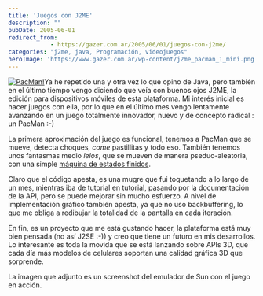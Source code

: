 ```yaml
---
title: 'Juegos con J2ME'
description: ""
pubDate: 2005-06-01
redirect_from: 
            - https://gazer.com.ar/2005/06/01/juegos-con-j2me/
categories: "j2me, java, Programación, videojuegos"
heroImage: 'https://www.gazer.com.ar/wp-content/j2me_pacman_1_mini.png'
---
```

[![PacMan!](https://www.gazer.com.ar/wp-content/j2me_pacman_1_mini.png)](https://www.gazer.com.ar/wp-content/j2me_pacman_1.png)Ya he repetido una y otra vez lo que opino de Java, pero también en el último tiempo vengo diciendo que veía con buenos ojos J2ME, la edición para dispositivos móviles de esta plataforma. Mi interés inicial es hacer juegos con ella, por lo que en el último mes vengo lentamente avanzando en un juego totalmente innovador, nuevo y de concepto radical : un PacMan :-)

La primera aproximación del juego es funcional, tenemos a PacMan que se mueve, detecta choques, _come_ pastillitas y todo eso. También tenemos unos fantasmas medio _lelos_, que se mueven de manera pseduo-aleatoria, con una simple [máquina de estados finidos](http://es.wikipedia.org/wiki/Aut%C3%B3mata_finito).

Claro que el código apesta, es una mugre que fui toquetando a lo largo de un mes, mientras iba de tutorial en tutorial, pasando por la documentación de la API, pero se puede mejorar sin mucho esfuerzo. A nivel de implementación gráfico también apesta, ya que no uso backbuffering, lo que me obliga a redibujar la totalidad de la pantalla en cada iteración.

En fin, es un proyecto que me está gustando hacer, la plataforma está muy bien pensada (no así J2SE :-)) y creo que tiene un futuro en mis desarrollos. Lo interesante es toda la movida que se está lanzando sobre APIs 3D, que cada día más modelos de celulares soportan una calidad gráfica 3D que sorprende.

La imagen que adjunto es un screenshot del emulador de Sun con el juego en acción.
